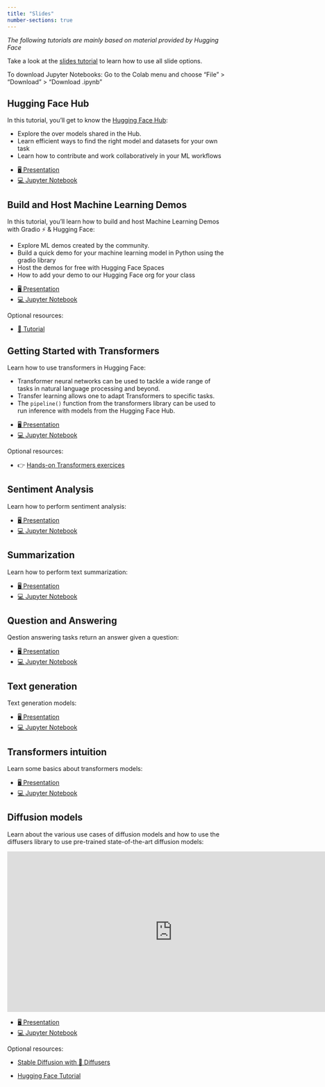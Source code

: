 ```yaml
---
title: "Slides"
number-sections: true
---
```


*The following tutorials are mainly based on material provided by Hugging Face*


::: {.callout-note appearance="simple"}
Take a look at the [slides tutorial](https://kirenz.github.io/lab-toolkit/slides/slides.html#/title-slide) to learn how to use all slide options. 

To download Jupyter Notebooks: Go to the Colab menu and choose "File" > "Download" > "Download .ipynb"
:::


## Hugging Face Hub

In this tutorial, you'll get to know the [Hugging Face Hub](http://hf.co):

- Explore the over models shared in the Hub.
- Learn efficient ways to find the right model and datasets for your own task
- Learn how to contribute and work collaboratively in your ML workflows

::: {.callout-tip appearance="simple" icon=false}
- [🖥️ Presentation](/slides/hub.qmd)
- [💻 Jupyter Notebook]()
:::

## Build and Host Machine Learning Demos 

In this tutorial, you'll learn how to build and host Machine Learning Demos with Gradio ⚡ & Hugging Face:

- Explore ML demos created by the community.
- Build a quick demo for your machine learning model in Python using the gradio library
- Host the demos for free with Hugging Face Spaces
- How to add your demo to our Hugging Face org for your class

::: {.callout-tip appearance="simple" icon=false}
- [🖥️ Presentation](/slides/gradio.qmd)
- [💻 Jupyter Notebook]()
:::

Optional resources:

- [📖 Tutorial ](https://huggingface.co/learn/nlp-course/chapter9/1?fw=pt)

## Getting Started with Transformers

Learn how to use transformers in Hugging Face: 

- Transformer neural networks can be used to tackle a wide range of tasks in natural language processing and beyond.
- Transfer learning allows one to adapt Transformers to specific tasks.
- The `pipeline()` function from the transformers library can be used to run inference with models from the Hugging Face Hub.

::: {.callout-tip appearance="simple" icon=false}
- [🖥️ Presentation](/slides/transformers.qmd)
- [💻 Jupyter Notebook]()
:::


Optional resources:

- 👉 [Hands-on Transformers exercices](https://github.com/NielsRogge/Transformers-Tutorials)


## Sentiment Analysis

Learn how to perform sentiment analysis: 

::: {.callout-tip appearance="simple" icon=false}
- [🖥️ Presentation](/slides/sentiment.qmd)
- [💻 Jupyter Notebook]()
:::


## Summarization

Learn how to perform text summarization: 

::: {.callout-tip appearance="simple" icon=false}
- [🖥️ Presentation](/slides/summarization.qmd)
- [💻 Jupyter Notebook]()
:::


## Question and Answering

Qestion answering tasks return an answer given a question:

::: {.callout-tip appearance="simple" icon=false}
- [🖥️ Presentation](/slides/qa.qmd)
- [💻 Jupyter Notebook]()
:::

## Text generation

Text generation models:

::: {.callout-tip appearance="simple" icon=false}
- [🖥️ Presentation](/slides/generation.qmd)
- [💻 Jupyter Notebook]()
:::


## Transformers intuition

Learn some basics about transformers models:

::: {.callout-tip appearance="simple" icon=false}
- [🖥️ Presentation](/slides/transformer_intuition.qmd.qmd)
- [💻 Jupyter Notebook]()
:::


## Diffusion models

Learn about the various use cases of diffusion models and how to use the diffusers library to use pre-trained state-of-the-art diffusion models:

<iframe src="https://docs.google.com/presentation/d/e/2PACX-1vQFQPRFnKMC3Xo_xOHtaub-uBG7lIf7ATOvmQMKvRUrqqUYBDK_L_W5lngcoOHzmrPR3cIZNzssAPC2/embed?start=false&loop=false&delayms=3000" frameborder="0" width="760" height="369" allowfullscreen="true" mozallowfullscreen="true" webkitallowfullscreen="true"></iframe>


::: {.callout-tip appearance="simple" icon=false}
- [🖥️ Presentation](/slides/diffusers.qmd)
- [💻 Jupyter Notebook]()
:::


Optional resources:

- [Stable Diffusion with 🧨 Diffusers](https://huggingface.co/blog/stable_diffusion)

- [Hugging Face Tutorial](https://huggingface.co/docs/diffusers/tutorials/tutorial_overview)


